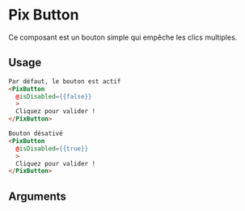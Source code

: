 
<Meta
  title='Basics/Button/Disabled'
  component='PixButton'
  decorators={[centered]}
  argTypes={stories.argsTypes}
/>

# Pix Button

Ce composant est un bouton simple qui empêche les clics multiples.

<Canvas isColumn>
  <Story name="Disabled" story={stories.disabledButtons} height="60px" />
</Canvas>

## Usage

```html
Par défaut, le bouton est actif
<PixButton
  @isDisabled={{false}}
  >
  Cliquez pour valider !
</PixButton>

Bouton désativé
<PixButton
  @isDisabled={{true}}
  >
  Cliquez pour valider !
</PixButton>
```

## Arguments

<ArgsTable story="Disabled" />
